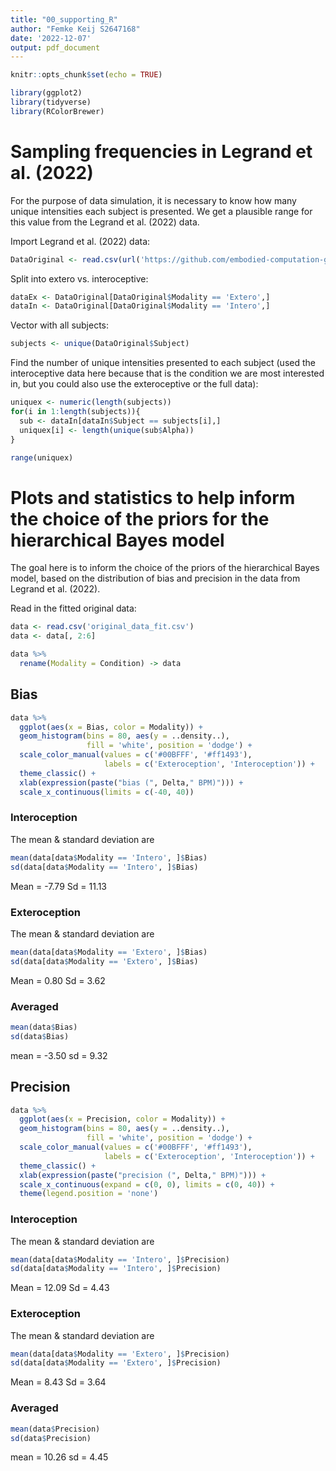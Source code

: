---
title: "00_supporting_R"
author: "Femke Keij S2647168"
date: '2022-12-07'
output: pdf_document
---

```{r setup, include=FALSE}
knitr::opts_chunk$set(echo = TRUE)
```

```{r}
library(ggplot2)
library(tidyverse)
library(RColorBrewer)
```

# Sampling frequencies in Legrand et al. (2022)
For the purpose of data simulation, it is necessary to know how many unique intensities each subject is presented. We get a plausible range for this value from the Legrand et al. (2022) data.

Import Legrand et al. (2022) data:
```{r}
DataOriginal <- read.csv(url('https://github.com/embodied-computation-group/CardioceptionPaper/raw/main/data/Del2_merged.txt'))
``` 

Split into extero vs. interoceptive:
```{r}
dataEx <- DataOriginal[DataOriginal$Modality == 'Extero',]
dataIn <- DataOriginal[DataOriginal$Modality == 'Intero',]
```

Vector with all subjects:
```{r}
subjects <- unique(DataOriginal$Subject)
```

Find the number of unique intensities presented to each subject (used the interoceptive data here because that is the condition we are most interested in, but you could also use the exteroceptive or the full data):
```{r}
uniquex <- numeric(length(subjects))
for(i in 1:length(subjects)){
  sub <- dataIn[dataIn$Subject == subjects[i],]
  uniquex[i] <- length(unique(sub$Alpha))
}

range(uniquex)
``` 

# Plots and statistics to help inform the choice of the priors for the hierarchical Bayes model
The goal here is to inform the choice of the priors of the hierarchical Bayes model, based on the distribution of bias and precision in the data from Legrand et al. (2022).

Read in the fitted original data:
```{r}
data <- read.csv('original_data_fit.csv')
data <- data[, 2:6]

data %>%
  rename(Modality = Condition) -> data
```

## Bias
```{r}
data %>%
  ggplot(aes(x = Bias, color = Modality)) +
  geom_histogram(bins = 80, aes(y = ..density..),
                 fill = 'white', position = 'dodge') +
  scale_color_manual(values = c('#00BFFF', '#ff1493'),
                     labels = c('Exteroception', 'Interoception')) +
  theme_classic() +
  xlab(expression(paste("bias (", Delta," BPM)"))) +
  scale_x_continuous(limits = c(-40, 40))
```

### Interoception
The mean & standard deviation are
```{r}
mean(data[data$Modality == 'Intero', ]$Bias)
sd(data[data$Modality == 'Intero', ]$Bias)
```
Mean = -7.79
Sd = 11.13

### Exteroception
The mean & standard deviation are
```{r}
mean(data[data$Modality == 'Extero', ]$Bias)
sd(data[data$Modality == 'Extero', ]$Bias)
```
Mean = 0.80
Sd = 3.62

### Averaged
```{r}
mean(data$Bias)
sd(data$Bias)
```
mean = -3.50
sd = 9.32

## Precision
```{r}
data %>%
  ggplot(aes(x = Precision, color = Modality)) +
  geom_histogram(bins = 80, aes(y = ..density..),
                 fill = 'white', position = 'dodge') +
  scale_color_manual(values = c('#00BFFF', '#ff1493'),
                     labels = c('Exteroception', 'Interoception')) +
  theme_classic() +
  xlab(expression(paste("precision (", Delta," BPM)"))) +         
  scale_x_continuous(expand = c(0, 0), limits = c(0, 40)) +
  theme(legend.position = 'none')
```

### Interoception
The mean & standard deviation are
```{r}
mean(data[data$Modality == 'Intero', ]$Precision)
sd(data[data$Modality == 'Intero', ]$Precision)
```
Mean = 12.09
Sd = 4.43

### Exteroception
The mean & standard deviation are
```{r}
mean(data[data$Modality == 'Extero', ]$Precision)
sd(data[data$Modality == 'Extero', ]$Precision)
```
Mean = 8.43
Sd = 3.64

### Averaged
```{r}
mean(data$Precision)
sd(data$Precision)
```
mean = 10.26
sd = 4.45
